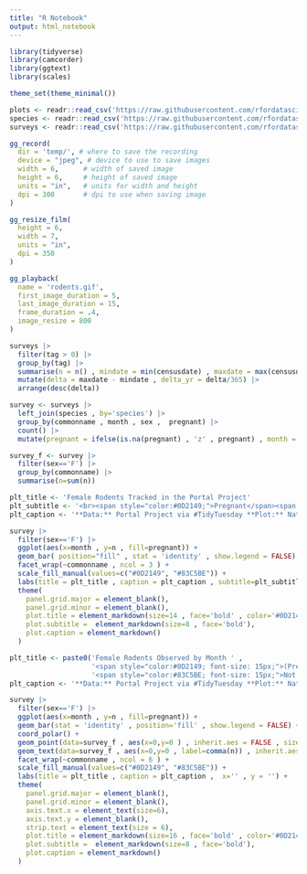 ```yaml
---
title: "R Notebook"
output: html_notebook
---
```




```r
library(tidyverse)
library(camcorder)
library(ggtext)
library(scales)

theme_set(theme_minimal())
```



```r
plots <- readr::read_csv('https://raw.githubusercontent.com/rfordatascience/tidytuesday/master/data/2023/2023-05-02/plots.csv')
species <- readr::read_csv('https://raw.githubusercontent.com/rfordatascience/tidytuesday/master/data/2023/2023-05-02/species.csv')
surveys <- readr::read_csv('https://raw.githubusercontent.com/rfordatascience/tidytuesday/master/data/2023/2023-05-02/surveys.csv')
```


```r
gg_record(
  dir = 'temp/', # where to save the recording
  device = "jpeg", # device to use to save images
  width = 6,      # width of saved image
  height = 6,     # height of saved image
  units = "in",   # units for width and height
  dpi = 300       # dpi to use when saving image
)
```


```r
gg_resize_film(
  height = 6,
  width = 7,
  units = "in",
  dpi = 350
)
```



```r
gg_playback(
  name = 'rodents.gif',
  first_image_duration = 5,
  last_image_duration = 15,
  frame_duration = .4,
  image_resize = 800
)
```


```r
surveys |>
  filter(tag > 0) |>
  group_by(tag) |>
  summarise(n = n() , mindate = min(censusdate) , maxdate = max(censusdate) ) |>
  mutate(delta = maxdate - mindate , delta_yr = delta/365) |>
  arrange(desc(delta))
```



```r
survey <- surveys |>
  left_join(species , by='species') |>
  group_by(commonname , month , sex ,  pregnant) |>
  count() |>
  mutate(pregnant = ifelse(is.na(pregnant) , 'z' , pregnant) , month = as.factor(month))
```

```r
survey_f <- survey |>
  filter(sex=='F') |>
  group_by(commonname) |>
  summarise(n=sum(n))
```




```r
plt_title <- 'Female Rodents Tracked in the Portal Project'
plt_subtitle <- '<br><span style="color:#0D2149;">Pregnant</span><span style="color:#83C5BE;">Not Pregnant</span><br>'
plt_caption <- '**Data:** Portal Project via #TidyTuesday **Plot:** Nat Rivera @Itsnatrivera'

survey |>
  filter(sex=='F') |>
  ggplot(aes(x=month , y=n , fill=pregnant)) +
  geom_bar( position="fill" , stat = 'identity' , show.legend = FALSE) +
  facet_wrap(~commonname , ncol = 3 ) +
  scale_fill_manual(values=c("#0D2149", "#83C5BE")) +
  labs(title = plt_title , caption = plt_caption , subtitle=plt_subtitle , x='' , y = '') +
  theme(
    panel.grid.major = element_blank(),
    panel.grid.minor = element_blank(),
    plot.title = element_markdown(size=14 , face='bold' , color='#0D2149'),
    plot.subtitle =  element_markdown(size=8 , face='bold'),
    plot.caption = element_markdown()
  )
```


```r
plt_title <- paste0('Female Rodents Observed by Month ' , 
                    '<span style="color:#0D2149; font-size: 15px;">(Pregnant vs. </span>',
                    '<span style="color:#83C5BE; font-size: 15px;">Not Pregnant)</span>')
plt_caption <- '**Data:** Portal Project via #TidyTuesday **Plot:** Nat Rivera @Itsnatrivera'

survey |>
  filter(sex=='F') |>
  ggplot(aes(x=month , y=n , fill=pregnant)) +
  geom_bar(stat = 'identity' , position='fill' , show.legend = FALSE) +
  coord_polar() +
  geom_point(data=survey_f , aes(x=0,y=0 ) , inherit.aes = FALSE , size = 10 , color='white') +
  geom_text(data=survey_f , aes(x=0,y=0 , label=comma(n)) , inherit.aes = FALSE , size=2.5) +
  facet_wrap(~commonname , ncol = 6 ) +
  scale_fill_manual(values=c("#0D2149", "#83C5BE")) +
  labs(title = plt_title , caption = plt_caption ,  x='' , y = '') +
  theme(
    panel.grid.major = element_blank(),
    panel.grid.minor = element_blank(),
    axis.text.x = element_text(size=6),
    axis.text.y = element_blank(),
    strip.text = element_text(size = 6),
    plot.title = element_markdown(size=16 , face='bold' , color='#0D2149'),
    plot.subtitle =  element_markdown(size=8 , face='bold'),
    plot.caption = element_markdown()
  )
```



```r

```




```r

```




```r

```

